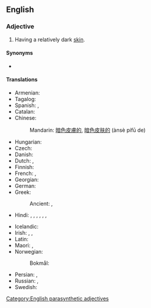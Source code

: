 ==English==

===Adjective===
{{en-adj|head=[[dark]]-[[skinned]]}}

# Having a relatively dark [[skin]].

====Synonyms====
* {{l|en|swarthy}}

====Translations====
{{trans-top|having dark skin}}
* Armenian: {{t+|hy|թուխ}}
* Tagalog: {{t+|tl|swarang iyong}}
* Spanish: {{t+|es|moreno|m}},  {{t+|es|morena|f}}
* Catalan: {{t+|ca|bru}}
* Chinese:
*: Mandarin: [[暗色]][[皮膚]][[的]], [[暗色]][[皮肤]][[的]] (ànsè pífū de)
* Hungarian: {{t+|hu|napbarnított|m|f}}
* Czech: {{t+|cs|snědý|m}}
* Danish: {{t|da|mørklødet}}
* Dutch: {{t|nl|donkerhuidig}}, {{t+|nl|donker}}
* Finnish: {{t+|fi|tummaihoinen}}
* French: {{t+|fr|basané|m}}, {{t+|fr|bronzé|m}}
* Georgian: {{t|ka|მუქი}}
* German: {{t+|de|dunkelhäutig}}
* Greek:
*: Ancient: {{t|grc|ὀρφνός}}, {{t|grc|περκνός}}
* Hindi: {{t|hi|हब्शी|m}}, {{t+|hi|हबशी|m}}, {{t+|hi|हबसी|m}}, {{t+|hi|हबशिन|f}}, {{t+|hi|काला|m}}, {{t+|hi|सियाह|m}}, {{t+|hi|कृष्ण|m}}
{{trans-mid}}
* Icelandic: {{t|is|hörundsdökkur}}
* Irish: {{t|ga|coirtithe}}, {{t|ga|dubh sa chraiceann}}, {{t|ga|dorcha sa chraiceann}}
* Latin: {{t+|la|aquilus}}
* Maori: {{t|mi|kiri waitutu}}, {{t|mi|kirimangu}}
* Norwegian:
*: Bokmål: {{t|nb|mørkhudet}}
* Persian: {{t|fa|سیاه‌چرده|tr=siyâh-čorde|sc=fa-Arab}}, {{t+|fa|اسمر|tr=asmar|sc=fa-Arab}}
* Russian: {{t+|ru|темноко́жий}}, {{t+|ru|сму́глый}}
* Swedish: {{t+|sv|mörkhyad}}
{{trans-bottom}}

[[Category:English parasynthetic adjectives]]